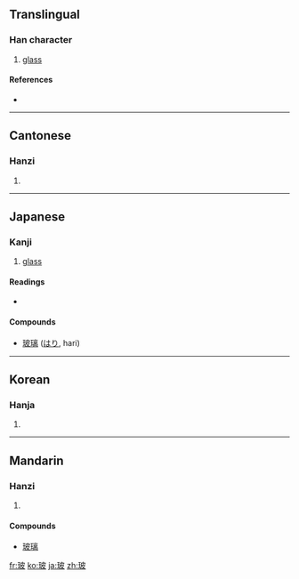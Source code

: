 ==Translingual==

===Han character===
{{Han char|rn=96|rad=玉|as=05|sn=9|four=1414<sub>7</sub>|canj=一土木竹水 (MGDHE)}}

# [[glass]]

====References====
* {{Han ref|kx=0729.050|dkj=20899|dj=1140.280|hdz=21109.020|uh=73BB|ud=29627|bh=ACC1|bd=44225}}

----

==Cantonese==

===Hanzi===
{{yue-hanzi|jyut=|y=bo1}}

# {{defn|Cantonese|sort=玉05}}

----

==Japanese==

===Kanji===
{{ja-kanji|grade=uc|rs=玉05}}

# [[glass]]

====Readings====
* {{ja-readings|on=[[は]] (ha)}}

====Compounds====
* [[玻璃]] ([[はり]], hari)

----

==Korean==

===Hanja===
{{ko-hanja|hangeul=파|eumhun=|rv=pa|mr=p'a|y=pha}}

# {{defn|Korean|sort=玉05}}

----

==Mandarin==

===Hanzi===
{{cmn-hanzi|pin=[[bō]] ([[bo1]])|wg=po<sup>1</sup>}}

# {{defn|Mandarin|sort=玉05}}

====Compounds====
* [[玻璃]]

[[fr:玻]]
[[ko:玻]]
[[ja:玻]]
[[zh:玻]]